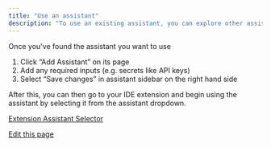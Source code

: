 ```yaml
---
title: "Use an assistant"
description: "To use an existing assistant, you can explore other assistants ."
---
```


Once you've found the assistant you want to use

1. Click “Add Assistant” on its page
2. Add any required inputs (e.g. secrets like API keys)
3. Select “Save changes” in assistant sidebar on the right hand side

After this, you can then go to your IDE extension and begin using the assistant by selecting it from the assistant dropdown.

[Extension Assistant Selector](/images/assistant-extension-select-319492a06d6249e5389747687341dfdb.png)

[Edit this page](https://github.com/continuedev/continue/tree/main/docs/docs/hub/assistants/use-an-assistant.md)

